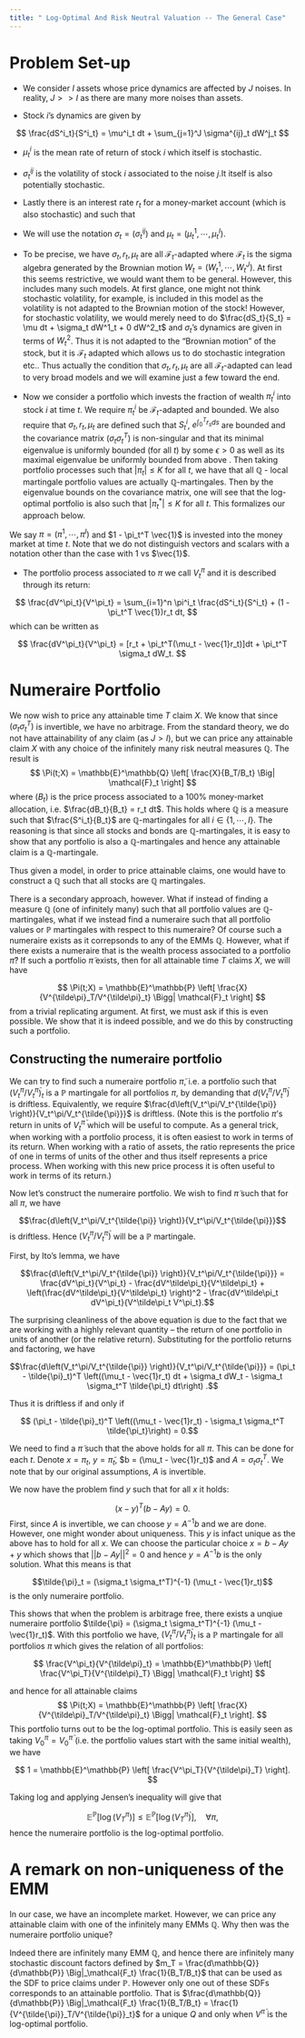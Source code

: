 ---
title: " Log-Optimal And Risk Neutral Valuation -- The General Case"
---

# Problem Set-up
- We consider $I$ assets whose price dynamics are affected by $J$ noises. In reality, $J>>I$ as there are many more noises than assets.

- Stock $i$'s dynamics are given by

$$ 
\frac{dS^i_t}{S^i_t} = \mu^i_t dt + \sum_{j=1}^J \sigma^{ij}_t dW^j_t
$$

- $\mu^i_t$ is the mean rate of return of stock $i$ which itself is stochastic. 

- $\sigma^{ij}_t$ is the volatility of stock $i$ associated to the noise $j$.It itself is also potentially stochastic. 

- Lastly there is an interest rate $r_t$ for a money-market account (which is also stochastic) and such that 

- We will use the notation $\sigma_t = (\sigma^{ij}_t)$ and $\mu_t = (\mu^1_t, \cdots, \mu^I_t)$.

- To be precise, we have $\sigma_t,r_t,\mu_t$ are all $\mathcal{F}_t$-adapted where $\mathcal{F}_t$ is the sigma algebra generated by the Brownian motion $W_t = (W^1_t, \cdots, W^J_t)$. At first this seems restrictive, we would want them to be general. However, this includes many such models. At first glance, one might not think stochastic volatility, for example, is included in this model as the volatility is not adapted to the Brownian motion of the stock! However, for stochastic volatility, we would merely need to do $\frac{dS_t}{S_t} = \mu dt + \sigma_t dW^1_t + 0 dW^2_t$ and $\sigma_t$'s dynamics are given in terms of $W^2_t$. Thus it is not adapted to the "Brownian motion" of the stock, but it is $\mathcal{F}_t$ adapted which allows us to do stochastic integration etc.. Thus actually the condition that $\sigma_t,r_t,\mu_t$ are all $\mathcal{F}_t$-adapted can lead to very broad models and we will examine just a few toward the end.

- Now we consider a portfolio which invests the fraction of wealth $\pi^i_t$ into stock $i$ at time $t$. We require $\pi^i_t$ be $\mathcal{F}_t$-adapted and bounded. We also require that  $\sigma_t,r_t,\mu_t$ are defined such that $S^i_t$, $e^{\int_0^T r_s ds}$ are bounded and the covariance matrix $(\sigma_t\sigma_t^T)$ is non-singular and that its minimal eigenvalue is uniformly bounded (for all $t$) by some $\epsilon > 0$ as well as its maximal eigenvalue be uniformly bounded from above . Then taking portfolio processes such that $|\pi_t| \leq K$ for all $t$, we have that all $\mathbb{Q}$ - local martingale portfolio values are actually $\mathbb{Q}$-martingales. Then by the eigenvalue bounds on the covariance matrix, one will see that the log-optimal portfolio is also such that $|\pi^*_t| \leq K$ for all $t$. This formalizes our approach below.

We say $\pi = (\pi^1, \cdots, \pi^I)$ and $1 - \pi_t^T \vec{1}$ is invested into the money market at time $t$. Note that we do not distinguish vectors and scalars with a notation other than the case with $1$ vs $\vec{1}$.

- The portfolio process associated to $\pi$ we call $V^\pi_t$ and it is described through its return:

$$
\frac{dV^\pi_t}{V^\pi_t} = \sum_{i=1}^n \pi^i_t \frac{dS^i_t}{S^i_t} + (1 - \pi_t^T \vec{1})r_t dt,
$$
which can be written as

$$
\frac{dV^\pi_t}{V^\pi_t} = [r_t + \pi_t^T(\mu_t - \vec{1}r_t)]dt +  \pi_t^T \sigma_t dW_t.
$$

# Numeraire Portfolio

We now wish to price any attainable time $T$ claim $X$. We know that since $(\sigma_t\sigma_t^T)$ is invertible, we have no arbitrage. From the standard theory, we do not have attainability of any claim (as $J > I$), but we can price any attainable claim $X$ with any choice of the infinitely many risk neutral measures $\mathbb{Q}$. The result is
$$
\Pi(t;X) = \mathbb{E}^\mathbb{Q} \left[ \frac{X}{B_T/B_t} \Big| \mathcal{F}_t \right]
$$
where $(B_t)$ is the price process associated to a $100\%$ money-market allocation, i.e. $\frac{dB_t}{B_t} = r_t dt$. This holds where $\mathbb{Q}$ is a measure such that $\frac{S^i_t}{B_t}$ are $\mathbb{Q}$-martingales for all $i \in \{1, \cdots, I\}$. The reasoning is that since all stocks and bonds are $\mathbb{Q}$-martingales, it is easy to show that any portfolio is also a $\mathbb{Q}$-martingales and hence any attainable claim is a $\mathbb{Q}$-martingale. 

Thus given a model, in order to price attainable claims, one would have to construct a $\mathbb{Q}$ such that all stocks are $\mathbb{Q}$ martingales.

There is a secondary approach, however. What if instead of finding a measure $\mathbb{Q}$ (one of infinitely many) such that all portfolio values are $\mathbb{Q}$-martingales, what if we instead find a numeraire such that all portfolio values or $\mathbb{P}$ martingales with respect to this numeraire? Of course such a numeraire exists as it correpsonds to any of the EMMs $\mathbb{Q}$. However, what if there exists a numeraire that is the wealth process associated to a portfolio $\tilde{\pi}$? If such a portfolio $\tilde{\pi}$ exists, then for all attainable time $T$ claims $X$, we will have 

$$
\Pi(t;X) = \mathbb{E}^\mathbb{P} \left[ \frac{X}{V^{\tilde\pi}_T/V^{\tilde\pi}_t} \Bigg| \mathcal{F}_t \right]
$$
from a trivial replicating argument.  At first, we must ask if this is even possible. We show that it is indeed possible, and we do this by constructing such a portfolio.



## Constructing the numeraire portfolio

We can try to find such a numeraire portfolio $\tilde{\pi}$, i.e. a portfolio such that $\left( V_t^\pi/V_t^{\tilde{\pi}} \right)_t$ is a $\mathbb{P}$ martingale for all portfolios $\pi$, by demanding that $d\left( V_t^\pi/V_t^{\tilde{\pi}} \right)$ is driftless. Equivalently, we require $\frac{d\left(V_t^\pi/V_t^{\tilde{\pi}} \right)}{V_t^\pi/V_t^{\tilde{\pi}}}$ is driftless. (Note this is the portfolio $\pi$'s return in units of $V_t^{\tilde{\pi}}$ which will be useful to compute. As a general trick, when working with a portfolio process, it is often easiest to work in terms of its return. When working with a ratio of assets, the ratio represents the price of one in terms of units of the other and thus itself represents a price process. When working with this new price process it is often useful to work in terms of its return.) 

Now let's construct the numeraire portfolio. We wish to find $\tilde{\pi}$ such that for all $\pi$, we have 

$$\frac{d\left(V_t^\pi/V_t^{\tilde{\pi}} \right)}{V_t^\pi/V_t^{\tilde{\pi}}}$$
is driftless. Hence $(V_t^\pi/V_t^{\tilde{\pi}})$ will be a $\mathbb{P}$ martingale.

First, by Ito's lemma, we have

$$\frac{d\left(V_t^\pi/V_t^{\tilde{\pi}} \right)}{V_t^\pi/V_t^{\tilde{\pi}}} = \frac{dV^\pi_t}{V^\pi_t} - \frac{dV^\tilde\pi_t}{V^\tilde\pi_t} +  \left(\frac{dV^\tilde\pi_t}{V^\tilde\pi_t} \right)^2 - \frac{dV^\tilde\pi_t dV^\pi_t}{V^\tilde\pi_t V^\pi_t}.$$

The surprising cleanliness of the above equation is due to the fact that we are working with a highly relevant quantity -- the return of one portfolio in units of another (or the relative return). Substituting for the portfolio returns and factoring, we have


$$\frac{d\left(V_t^\pi/V_t^{\tilde{\pi}} \right)}{V_t^\pi/V_t^{\tilde{\pi}}} = (\pi_t - \tilde{\pi}_t)^T \left((\mu_t - \vec{1}r_t) dt + \sigma_t dW_t - \sigma_t \sigma_t^T \tilde{\pi_t} dt\right) .$$

Thus it is driftless if and only if 

$$ (\pi_t - \tilde{\pi}_t)^T \left((\mu_t - \vec{1}r_t)  - \sigma_t \sigma_t^T \tilde{\pi_t}\right) = 0.$$

We need to find a $\tilde{\pi}$ such that the above holds for all $\pi$. This can be done for each $t$. Denote $x=\pi_t$, $y=\tilde{\pi}_t$, $b = (\mu_t - \vec{1}r_t)$ and $A = \sigma_t \sigma_t^T$. We note that by our original assumptions, $A$ is invertible.

We now have the problem find $y$ such that for all $x$ it holds:

$$
(x-y)^T(b-Ay) = 0.
$$
First, since $A$ is invertible, we can choose $y = A^{-1}b$ and we are done. However, one might wonder about uniqueness. This $y$ is infact unique as the above has to hold for all $x$. We can choose the particular choice $x = b - Ay + y$ which shows that $||b-Ay||^2 = 0$ and hence $y = A^{-1}b$ is the only solution. What this means is that

 $$\tilde{\pi}_t =  (\sigma_t \sigma_t^T)^{-1} (\mu_t - \vec{1}r_t)$$ 
 is the only numeraire portfolio.

This shows that when the problem is arbitrage free, there exists a unqiue numeraire portfolio $\tilde{\pi} =  (\sigma_t \sigma_t^T)^{-1}  (\mu_t - \vec{1}r_t)$. With this portfolio we have, $\left( V_t^\pi/V_t^{\tilde{\pi}} \right)_t$ is a $\mathbb{P}$ martingale for all portfolios $\pi$ which gives the relation of all portfolios:

$$
\frac{V^\pi_t}{V^{\tilde\pi}_t} = \mathbb{E}^\mathbb{P} \left[ \frac{V^\pi_T}{V^{\tilde\pi}_T} \Bigg| \mathcal{F}_t \right]
$$


and hence for all attainable claims
$$
\Pi(t;X) = \mathbb{E}^\mathbb{P} \left[ \frac{X}{V^{\tilde\pi}_T/V^{\tilde\pi}_t} \Bigg| \mathcal{F}_t \right].
$$
This portfolio turns out to be the log-optimal portfolio. This is easily seen as taking $V^\pi_0 = V^{\tilde\pi}_0$ (i.e. the portfolio values start with the same initial wealth), we have 

$$
1 = \mathbb{E}^\mathbb{P} \left[ \frac{V^\pi_T}{V^{\tilde\pi}_T} \right].
$$

Taking log and applying Jensen's inequality will give that 

$$
  \mathbb{E}^\mathbb{P} \left[\log(V^\pi_T)\right] \leq \mathbb{E}^\mathbb{P} \left[\log(V^{\tilde{\pi}}_T) \right], \quad \forall \pi,
$$
hence the numeraire portfolio is the log-optimal portfolio.

# A remark on non-uniqueness of the EMM

In our case, we have an incomplete market. However, we can price any attainable claim with one of the infinitely many EMMs $\mathbb{Q}$. Why then was the numeraire portfolio unique?

Indeed there are infinitely many EMM $\mathbb{Q}$, and hence there are infinitely many stochastic discount factors defined by  $m_T = \frac{d\mathbb{Q}}{d\mathbb{P}} \Big|_\mathcal{F_t} \frac{1}{B_T/B_t}$ that can be used as the SDF to price claims under $\mathbb{P}$. However only one out of these SDFs corresponds to an attainable portfolio. That is $\frac{d\mathbb{Q}}{d\mathbb{P}} \Big|_\mathcal{F_t} \frac{1}{B_T/B_t} = \frac{1}{V^{\tilde{\pi}}_T/V^{\tilde{\pi}}_t}$ for a unique $Q$ and only when $V^{\tilde{\pi}}$ is the log-optimal portfolio.

